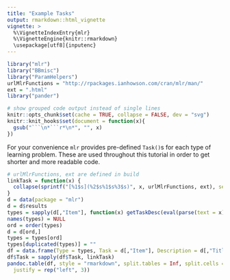 ```yaml
---
title: "Example Tasks"
output: rmarkdown::html_vignette
vignette: >
  %\VignetteIndexEntry{mlr}
  %\VignetteEngine{knitr::rmarkdown}
  \usepackage[utf8]{inputenc}
---
```


```r
library("mlr")
library("BBmisc")
library("ParamHelpers")
urlMlrFunctions = "http://rpackages.ianhowson.com/cran/mlr/man/"
ext = ".html"
library("pander")

# show grouped code output instead of single lines
knitr::opts_chunk$set(cache = TRUE, collapse = FALSE, dev = "svg")
knitr::knit_hooks$set(document = function(x){
  gsub("```\n*```r*\n*", "", x)
})
```

For your convenience `mlr` provides pre-defined `Task()`s for each type of learning problem.
These are used throughout this tutorial in order to get shorter and more readable code.

```r
# urlMlrFunctions, ext are defined in build
linkTask = function(x) {
  collapse(sprintf("[%1$s](%2$s%1$s%3$s)", x, urlMlrFunctions, ext), sep = "<br />")
}
d = data(package = "mlr")
d = d$results
types = sapply(d[,"Item"], function(x) getTaskDesc(eval(parse(text = x)))$type)
names(types) = NULL
ord = order(types)
d = d[ord,]
types = types[ord]
types[duplicated(types)] = ""
df = data.frame(Type = types, Task = d[,"Item"], Description = d[,"Title"])
df$Task = sapply(df$Task, linkTask)
pandoc.table(df, style = "rmarkdown", split.tables = Inf, split.cells = Inf,
  justify = rep("left", 3))
```
